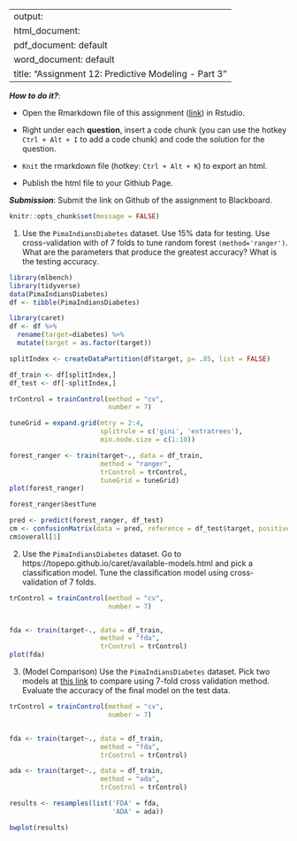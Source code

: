 
---
output: 
  html_document:
  pdf_document: default
  word_document: default
title: "Assignment 12: Predictive Modeling - Part 3"
---

***How to do it?***: 

- Open the Rmarkdown file of this assignment ([link](assignment12.Rmd)) in Rstudio. 

- Right under each **question**, insert  a code chunk (you can use the hotkey `Ctrl + Alt + I` to add a code chunk) and code the solution for the question. 

- `Knit` the rmarkdown file (hotkey: `Ctrl + Alt + K`) to export an html.  

-  Publish the html file to your Githiub Page. 

***Submission***: Submit the link on Github of the assignment to Blackboard.

```r
knitr::opts_chunk$set(message = FALSE)
```


1. Use the `PimaIndiansDiabetes` dataset. Use 15% data for testing. Use cross-validation with of 7 folds to tune random forest `(method='ranger')`.  What are the parameters that produce the greatest accuracy? What is the testing accuracy. 

```r
library(mlbench)
library(tidyverse)
data(PimaIndiansDiabetes)
df <- tibble(PimaIndiansDiabetes)

library(caret)
df <- df %>% 
  rename(target=diabetes) %>% 
  mutate(target = as.factor(target))

splitIndex <- createDataPartition(df$target, p= .85, list = FALSE)

df_train <- df[splitIndex,]
df_test <- df[-splitIndex,]

```


```r
trControl = trainControl(method = "cv",
                         number = 7)

tuneGrid = expand.grid(mtry = 2:4,
                       splitrule = c('gini', 'extratrees'),
                       min.node.size = c(1:10))

forest_ranger <- train(target~., data = df_train,
                       method = "ranger",
                       trControl = trControl,
                       tuneGrid = tuneGrid)
plot(forest_ranger)
```


```r
forest_ranger$bestTune
```

```r
pred <- predict(forest_ranger, df_test)
cm <- confusionMatrix(data = pred, reference = df_test$target, positive = "pos")
cm$overall[1]
```


2. Use the `PimaIndiansDiabetes` dataset. Go to https://topepo.github.io/caret/available-models.html and pick a classification model.  Tune the classification model using cross-validation of 7 folds. 

```r
trControl = trainControl(method = "cv",
                         number = 7)


fda <- train(target~., data = df_train,
                       method = "fda",
                       trControl = trControl)
plot(fda)
```


3. (Model Comparison) Use the `PimaIndiansDiabetes` dataset. Pick two models at [this link](https://topepo.github.io/caret/available-models.html) to compare using 7-fold cross validation method. Evaluate the accuracy of the final model on the test data. 

```r
trControl = trainControl(method = "cv",
                         number = 7)


fda <- train(target~., data = df_train,
                       method = "fda",
                       trControl = trControl)

ada <- train(target~., data = df_train,
                       method = "ada",
                       trControl = trControl)

results <- resamples(list('FDA' = fda,
                          'ADA' = ada))

bwplot(results)
```


